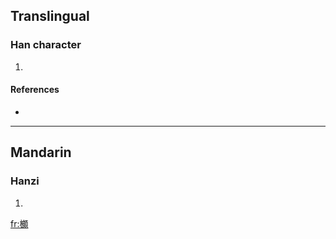 ==Translingual==

===Han character===
{{Han char|rn=75|rad=木|as=14|sn=18|four=4198<sub>6</sub>|canj=木木水金 (DDEC)}}

# {{defn|Han|sort=木14}}

====References====
* {{Han ref|kx=0559.250|dkj=15769|hdz=21311.070|uh=6AC7|ud=27335|bh=EFE5|bd=61413}}

----

==Mandarin==

===Hanzi===
{{cmn-hanzi|pin=[[pó]] ([[po2]])|wg=p'o<sup>2</sup>}}

# {{defn|Mandarin}}

[[fr:櫇]]